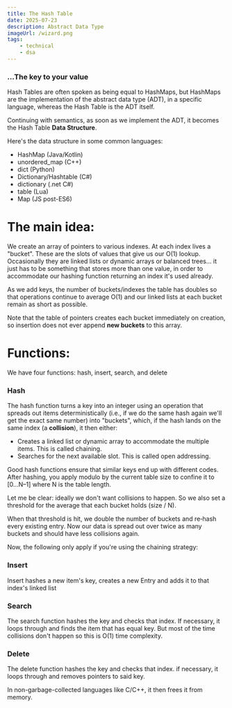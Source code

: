```yaml
---
title: The Hash Table
date: 2025-07-23
description: Abstract Data Type
imageUrl: /wizard.png
tags:
    - technical
    - dsa
---
```


### ...The key to your value

Hash Tables are often spoken as being equal to HashMaps, but HashMaps are the implementation of the abstract data type (ADT), in a specific language, whereas the Hash Table is the ADT itself.

Continuing with semantics, as soon as we implement the ADT, it becomes the Hash Table **Data Structure**.

Here's the data structure in some common languages:

-   HashMap (Java/Kotlin)
-   unordered_map (C++)
-   dict (Python)
-   Dictionary/Hashtable (C#)
-   dictionary (.net C#)
-   table (Lua)
-   Map (JS post-ES6)

# The main idea:

We create an array of pointers to various indexes. At each index lives a "bucket". These are the slots of values that give us our O(1) lookup.
Occasionally they are linked lists or dynamic arrays or balanced trees... it just has to be something that stores more than one value, in order to accommodate our hashing function returning an index it's used already.

As we add keys, the number of buckets/indexes the table has doubles so that operations continue to average O(1) and our linked lists at each bucket remain as short as possible.

Note that the table of pointers creates each bucket immediately on creation, so insertion does not ever append **new buckets** to this array.

# Functions:

We have four functions: hash, insert, search, and delete

### Hash

The hash function turns a key into an integer using an operation that spreads out items deterministically (i.e., if we do the same hash again we'll get the exact same number) into "buckets", which, if the hash lands on the same index (a **collision**), it then either:

-   Creates a linked list or dynamic array to accommodate the multiple items. This is called chaining.
-   Searches for the next available slot. This is called open addressing.

Good hash functions ensure that similar keys end up with different codes.
After hashing, you apply modulo by the current table size to confine it to [0…N–1] where N is the table length.

Let me be clear: ideally we don't want collisions to happen. So we also set a threshold for the average that each bucket holds (size / N).

When that threshold is hit, we double the number of buckets and re‑hash every existing entry. Now our data is spread out over twice as many buckets and should have less collisions again.

Now, the following only apply if you're using the chaining strategy:

### Insert

Insert hashes a new item's key, creates a new Entry and adds it to that index's linked list

### Search

The search function hashes the key and checks that index. If necessary, it loops through and finds the item that has equal key. But most of the time collisions don't happen so this is O(1) time complexity.

### Delete

The delete function hashes the key and checks that index. if necessary, it loops through and removes pointers to said key.

In non-garbage-collected languages like C/C++, it then frees it from memory.
